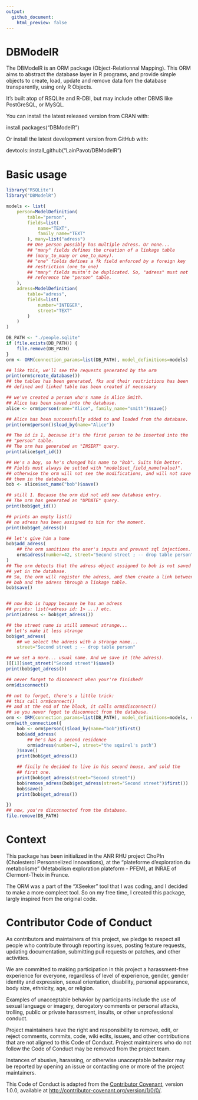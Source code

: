 ```yaml
---
output:
  github_document:
    html_preview: false
---
```


DBModelR
======
The DBModelR is an ORM package (Object-Relationnal Mapping).
This ORM aims to abstract the database layer in R programs, and provide
simple objects to create, load, update and remove data fom the database
transparently, using only R Objects.

It's built atop of RSQLite and R-DBI, but may include other DBMS like
PostGreSQL, or MySQL.

You can install the latest released version from CRAN with:

install.packages("DBModelR")

Or install the latest development version from GitHub with:

devtools::install_github("LainPavot/DBModelR")

Basic usage
======

```r
library("RSQLite")
library("DBModelR")

models <- list(
    person=ModelDefinition(
        table="person",
        fields=list(
            name="TEXT",
            family_name="TEXT"
        ), many=list("adress")
        ## One person possibly has multiple adress. Or none...
        ## "many" fields defines the creation of a linkage table
        ## (many_to_many or one_to_many).
        ## "one" fields defines a fk field enforced by a foreign key
        ## restriction (one_to_one)
        ## "many" fields mustn't be duplicated. So, "adress" must not
        ## reference the "person" table.
    ),
    adress=ModelDefinition(
        table="adress",
        fields=list(
            number="INTEGER",
            street="TEXT"
        )
    )
)

DB_PATH <- "./people.sqlite"
if (file.exists(DB_PATH)) {
    file.remove(DB_PATH)
}
orm <- ORM(connection_params=list(DB_PATH), model_definitions=models)

## like this, we'll see the requests generated by the orm
print(orm$create_database())
## the tables has been generated, fks and their restrictions has been
## defined and linked table has been created if necessary

## we've created a person who's name is Alice Smith.
## Alice has been saved into the database.
alice <- orm$person(name="Alice", family_name="smith")$save()

## Alice has been successfully added to and loaded from the database.
print(orm$person()$load_by(name="Alice"))

## The id is 1, because it's the first person to be inserted into the
## "person" table.
## The orm has generated an "INSERT" query.
print(alice$get_id())

## He's a boy, so he's changed his name to "Bob". Suits him better.
## Fields must always be setted with "model$set_field_name(value)".
## otherwise the orm will not see the modifications, and will not save
## them in the database.
bob <- alice$set_name("bob")$save()

## still 1. Because the orm did not add new database entry.
## The orm has generated an "UPDATE" query.
print(bob$get_id())

## prints an empty list()
## no adress has been assigned to him for the moment.
print(bob$get_adress())

## let's give him a home
bob$add_adress(
    ## the orm sanitizes the user's inputs and prevent sql injections.
    orm$adress(number=42, street="Second street ; -- drop table person")
)
## The orm detects that the adress object assigned to bob is not saved
## yet in the database.
## So, the orm will register the adress, and then create a link between
## bob and the adress through a linkage table.
bob$save()


## now Bob is happy because he has an adress
## prints: list(<adress id: 1> ...) etc.
print(adress <- bob$get_adress())

## the street name is still somewat strange...
## let's make it less strange
bob$get_adress(
    ## we select the adress with a strange name...
    street="Second street ; -- drop table person"

## we set a more... usual name. And we save it (the adress).
)[[1]]$set_street("Second street")$save()
print(bob$get_adress())

## never forget to disconnect when your're finished!
orm$disconnect()

## not to forget, there's a little trick:
## this call orm$connect()
## and at the end of the block, it calls orm$disconnect()
## so you never foget to disconnect from the database.
orm <- ORM(connection_params=list(DB_PATH), model_definitions=models, connect=FALSE)
orm$with_connection({
    bob <- orm$person()$load_by(name="bob")$first()
    bob$add_adress(
        ## he's has a second residence
        orm$adress(number=2, street="the squirel's path")
    )$save()
    print(bob$get_adress())

    ## finily he decided to live in his second house, and sold the
    ## first one.
    print(bob$get_adress(street="Second street"))
    bob$remove_adress(bob$get_adress(street="Second street")$first())
    bob$save()
    print(bob$get_adress())

})
## now, you're disconnected from the database.
file.remove(DB_PATH)
```


Context
======

This package has been initialized in the ANR RHU project ChoPIn
(Cholesterol Personnelized Innovations), at the "plateforme
d'exploration du metabolisme" (Metabolism exploration
plateform - PFEM), at INRAE of Clermont-Theix in France.

The ORM was a part of the "XSeeker" tool that I was coding, and I
decided to make a more compleet tool. So on my free time, I created
this package, largly inspired from the original code.


# Contributor Code of Conduct

As contributors and maintainers of this project, we pledge to respect all people who contribute through reporting issues, posting feature requests, updating documentation, submitting pull requests or patches, and other activities.

We are committed to making participation in this project a harassment-free experience for everyone, regardless of level of experience, gender, gender identity and expression, sexual orientation, disability, personal appearance, body size, ethnicity, age, or religion.

Examples of unacceptable behavior by participants include the use of sexual language or imagery, derogatory comments or personal attacks, trolling, public or private harassment, insults, or other unprofessional conduct.

Project maintainers have the right and responsibility to remove, edit, or reject comments, commits, code, wiki edits, issues, and other contributions that are not aligned to this Code of Conduct. Project maintainers who do not follow the Code of Conduct may be removed from the project team.

Instances of abusive, harassing, or otherwise unacceptable behavior may be reported by opening an issue or contacting one or more of the project maintainers.

This Code of Conduct is adapted from the [Contributor Covenant](http:contributor-covenant.org), version 1.0.0, available at [http://contributor-covenant.org/version/1/0/0/](http://contributor-covenant.org/version/1/0/0/).
